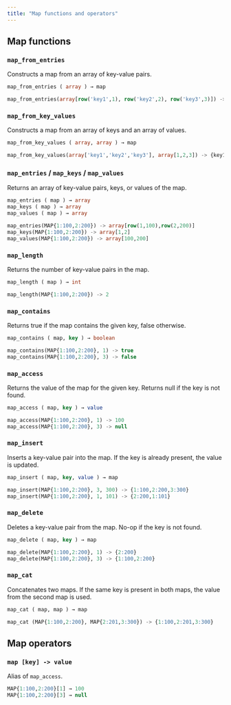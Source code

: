 ```yaml
---
title: "Map functions and operators"
---
```


## Map functions
### `map_from_entries`

Constructs a map from an array of key-value pairs.

```sql
map_from_entries ( array ) → map
```

```sql
map_from_entries(array[row('key1',1), row('key2',2), row('key3',3)]) -> {key1:1,key2:2,key3:3}
```

### `map_from_key_values`

Constructs a map from an array of keys and an array of values.

```sql
map_from_key_values ( array, array ) → map
```

```sql
map_from_key_values(array['key1','key2','key3'], array[1,2,3]) -> {key1:1,key2:2,key3:3}
```


### `map_entries` / `map_keys` / `map_values`

Returns an array of key-value pairs, keys, or values of the map.

```sql
map_entries ( map ) → array
map_keys ( map ) → array
map_values ( map ) → array
```

```sql
map_entries(MAP{1:100,2:200}) -> array[row(1,100),row(2,200)]
map_keys(MAP{1:100,2:200}) -> array[1,2]
map_values(MAP{1:100,2:200}) -> array[100,200]
```

### `map_length`

Returns the number of key-value pairs in the map.

```sql
map_length ( map ) → int
```

```sql
map_length(MAP{1:100,2:200}) -> 2
```

### `map_contains`

Returns true if the map contains the given key, false otherwise.

```sql
map_contains ( map, key ) → boolean
```

```sql
map_contains(MAP{1:100,2:200}, 1) -> true
map_contains(MAP{1:100,2:200}, 3) -> false
```

### `map_access`

Returns the value of the map for the given key. Returns null if the key is not found.

```sql
map_access ( map, key ) → value
```

```sql
map_access(MAP{1:100,2:200}, 1) -> 100
map_access(MAP{1:100,2:200}, 3) -> null
```

### `map_insert`

Inserts a key-value pair into the map. If the key is already present, the value is updated.

```sql
map_insert ( map, key, value ) → map
```

```sql
map_insert(MAP{1:100,2:200}, 3, 300) -> {1:100,2:200,3:300}
map_insert(MAP{1:100,2:200}, 1, 101) -> {2:200,1:101}
```

### `map_delete`

Deletes a key-value pair from the map. No-op if the key is not found.

```sql
map_delete ( map, key ) → map
```

```sql
map_delete(MAP{1:100,2:200}, 1) -> {2:200}
map_delete(MAP{1:100,2:200}, 3) -> {1:100,2:200}
```

### `map_cat`

Concatenates two maps. If the same key is present in both maps, the value from the second map is used.

```sql
map_cat ( map, map ) → map
```

```sql
map_cat (MAP{1:100,2:200}, MAP{2:201,3:300}) -> {1:100,2:201,3:300}
```

## Map operators

### `map [key] -> value`

Alias of `map_access`.

```sql
MAP{1:100,2:200}[1] → 100
MAP{1:100,2:200}[3] → null
```
